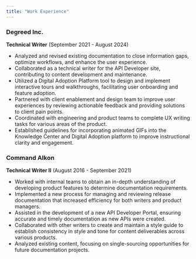 ```yaml
---
title: "Work Experience"
---
```

### Degreed Inc.
**Technical Writer**
(September 2021 - August 2024)
* Analyzed and revised existing documentation to close information gaps, optimize workflows, and enhance the user experience.
* Collaborated as a technical writer for the API Developer site, contributing to content development and maintenance.
* Utilized a Digital Adoption Platform tool to design and implement interactive tours and walkthroughs, facilitating user onboarding and feature adoption.
* Partnered with client enablement and design team to improve user experiences by reviewing actionable feedback and providing solutions to client pain points.
* Coordinated with engineering and product teams to complete UX writing tasks for various areas of the product.
* Established guidelines for incorporating animated GIFs into the Knowledge Center and Digital Adoption platform to improve instructional clarity and engagement.

### Command Alkon
**Technical Writer II**
(August 2016 - September 2021)
* Worked with internal teams to obtain an in-depth understanding of developing product features to determine documentation requirements.
* Implemented a new process for managing and reviewing release documentation that increased efficiency for both writers and product managers.
* Assisted in the development of a new API Developer Portal, ensuring accurate and timely documentation as new APIs were created.
* Collaborated with other writers to create and maintain a style guide to establish consistency in style and tone for content deliverables across various products.
* Analyzed existing content, focusing on single-sourcing opportunities for future documentation projects.
